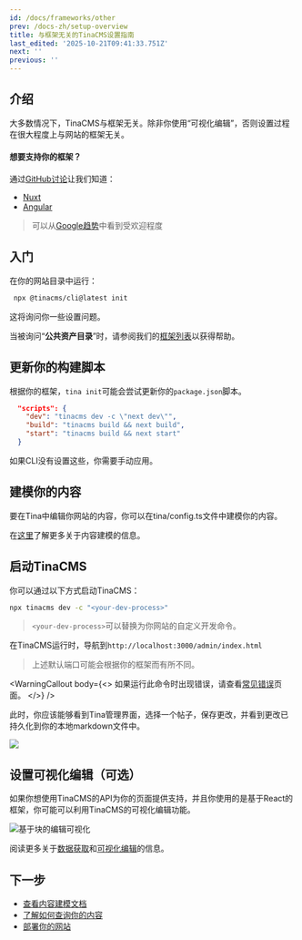 ```yaml
---
id: /docs/frameworks/other
prev: /docs-zh/setup-overview
title: 与框架无关的TinaCMS设置指南
last_edited: '2025-10-21T09:41:33.751Z'
next: ''
previous: ''
---
```


## 介绍

大多数情况下，TinaCMS与框架无关。除非你使用“可视化编辑”，否则设置过程在很大程度上与网站的框架无关。

#### 想要支持你的框架？

通过[GitHub讨论](https://github.com/tinacms/tinacms/discussions "GitHub discussions")让我们知道：

* [Nuxt](https://github.com/tinacms/tinacms/discussions/3460 "Vue + Nuxt discussion")
* [Angular](https://github.com/tinacms/tinacms/issues/4824)

> 可以从[Google趋势](https://trends.google.com/trends/explore?q=nuxt%20web,hugo%20web,astro%20web,Gatsby%20web,11ty%20web\&hl=en "google trends frameworks")中看到受欢迎程度

## 入门

在你的网站目录中运行：

```bash
 npx @tinacms/cli@latest init
```

这将询问你一些设置问题。

当被询问“**公共资产目录**”时，请参阅我们的[框架列表](/docs/integration/frameworks/)以获得帮助。

## 更新你的构建脚本

根据你的框架，`tina init`可能会尝试更新你的`package.json`脚本。

```json
  "scripts": {
    "dev": "tinacms dev -c \"next dev\"",
    "build": "tinacms build && next build",
    "start": "tinacms build && next start"
  }
```

如果CLI没有设置这些，你需要手动应用。

## 建模你的内容

要在Tina中编辑你网站的内容，你可以在tina/config.ts文件中建模你的内容。

在[这里](/docs/schema/)了解更多关于内容建模的信息。

## 启动TinaCMS

你可以通过以下方式启动TinaCMS：

```bash
npx tinacms dev -c "<your-dev-process>"
```

> `<your-dev-process>`可以替换为你网站的自定义开发命令。

在TinaCMS运行时，导航到`http://localhost:3000/admin/index.html`

> 上述默认端口可能会根据你的框架而有所不同。

<WarningCallout
  body={<>
    如果运行此命令时出现错误，请查看[常见错误](/docs/forestry/common-errors)页面。
  </>}
/>

此时，你应该能够看到Tina管理界面，选择一个帖子，保存更改，并看到更改已持久化到你的本地markdown文件中。

![](/img/hugo-tina-admin-screenshot.png)

## 设置可视化编辑（可选）

如果你想使用TinaCMS的API为你的页面提供支持，并且你使用的是基于React的框架，你可能可以利用TinaCMS的可视化编辑功能。

![基于块的编辑可视化](/gif/blocks.gif)

阅读更多关于[数据获取](/docs/features/data-fetching/)和[可视化编辑](/docs/contextual-editing/overview/)的信息。

## 下一步

* [查看内容建模文档](/docs/schema/)
* [了解如何查询你的内容](/docs/features/data-fetching/)
* [部署你的网站](/docs/tinacloud)